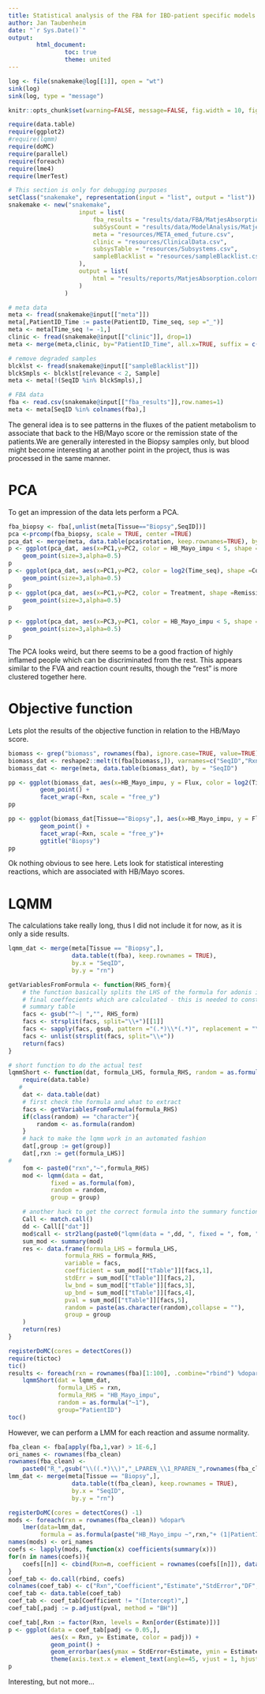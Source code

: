 ```yaml
---
title: Statistical analysis of the FBA for IBD-patient specific models
author: Jan Taubenheim
date: "`r Sys.Date()`"
output: 
        html_document:
                toc: true
                theme: united
---
```


```r

log <- file(snakemake@log[[1]], open = "wt")
sink(log)
sink(log, type = "message")

knitr::opts_chunk$set(warning=FALSE, message=FALSE, fig.width = 10, fig.height=5)

require(data.table)
require(ggplot2)
#require(lqmm)
require(doMC)
require(parallel)
require(foreach)
require(lme4)
require(lmerTest)


```


```r

# This section is only for debugging purposes
setClass("snakemake", representation(input = "list", output = "list"))
snakemake <- new("snakemake", 
                    input = list(
                        fba_results = "results/data/FBA/MatjesAbsorption.colormore22-fluxes.csv",
                        subSysCount = "results/data/ModelAnalysis/MatjesAbsorption.colormore22-SubSysMat.csv",
                        meta = "resources/META_emed_future.csv",
                        clinic = "resources/ClinicalData.csv",
                        subsysTable = "resources/Subsystems.csv",
                        sampleBlacklist = "resources/sampleBlacklist.csv"
                    ),
                    output = list(
                        html = "results/reports/MatjesAbsorption.colormore22-Natrix_analyseRxnCounts.html"
                    )
                )

```

```r

# meta data
meta <- fread(snakemake@input[["meta"]])
meta[,PatientID_Time := paste(PatientID, Time_seq, sep ="_")]
meta <- meta[Time_seq != -1,]
clinic <- fread(snakemake@input[["clinic"]], drop=1)
meta <- merge(meta,clinic, by="PatientID_Time", all.x=TRUE, suffix = c(".meta",""))

# remove degraded samples
blcklst <- fread(snakemake@input[["sampleBlacklist"]])
blckSmpls <- blcklst[relevance < 2, Sample]
meta <- meta[!(SeqID %in% blckSmpls),]

# FBA data
fba <- read.csv(snakemake@input[["fba_results"]],row.names=1)
meta <- meta[SeqID %in% colnames(fba),]

```

The general idea is to see patterns in the fluxes of the patient metabolism to associate that back to the HB/Mayo score or the remission state of the patients.We are generally interested in the Biopsy samples only, but blood might become interesting at another point in the project, thus is was processed in the same manner.

# PCA 

To get an impression of the data lets perform a PCA.

```r

fba_biopsy <- fba[,unlist(meta[Tissue=="Biopsy",SeqID])]
pca <-prcomp(fba_biopsy, scale = TRUE, center =TRUE)
pca_dat <- merge(meta, data.table(pca$rotation, keep.rownames=TRUE), by.x="SeqID", by.y="rn")
p <- ggplot(pca_dat, aes(x=PC1,y=PC2, color = HB_Mayo_impu < 5, shape =Diagnosis)) +
    geom_point(size=3,alpha=0.5)
p
p <- ggplot(pca_dat, aes(x=PC1,y=PC2, color = log2(Time_seq), shape =Cohort)) +
    geom_point(size=3,alpha=0.5)
p
p <- ggplot(pca_dat, aes(x=PC1,y=PC2, color = Treatment, shape =Remission)) +
    geom_point(size=3,alpha=0.5)
p

p <- ggplot(pca_dat, aes(x=PC3,y=PC1, color = HB_Mayo_impu < 5, shape =Diagnosis)) +
    geom_point(size=3,alpha=0.5)
p

```

The PCA looks weird, but there seems to be a good fraction of highly inflamed people which can be discriminated from the rest. This appears similar to the FVA and reaction count results, though the "rest" is more clustered together here.

# Objective function

Lets plot the results of the objective function in relation to the HB/Mayo score.

```r

biomass <- grep("biomass", rownames(fba), ignore.case=TRUE, value=TRUE)
biomass_dat <- reshape2::melt(t(fba[biomass,]), varnames=c("SeqID","Rxn"), value.name="Flux")
biomass_dat <- merge(meta, data.table(biomass_dat), by = "SeqID")

pp <- ggplot(biomass_dat, aes(x=HB_Mayo_impu, y = Flux, color = log2(Time_seq))) +
         geom_point() +
         facet_wrap(~Rxn, scale = "free_y")
pp

pp <- ggplot(biomass_dat[Tissue=="Biopsy",], aes(x=HB_Mayo_impu, y = Flux, color = log2(Time_seq))) +
         geom_point() +
         facet_wrap(~Rxn, scale = "free_y")+
         ggtitle("Biopsy")
pp

```

Ok nothing obvious to see here. Lets look for statistical interesting reactions, which are associated with HB/Mayo scores.

# LQMM
The calculations take really long, thus I did not include it for now, as it is only a side results.

```r

lqmm_dat <- merge(meta[Tissue == "Biopsy",],
                  data.table(t(fba), keep.rownames = TRUE),
                  by.x = "SeqID",
                  by.y = "rn")

getVariablesFromFormula <- function(RHS_form){
    # the function basically splits the LHS of the formula for adonis into the
    # final coeffecients which are calculated - this is needed to construct the
    # summary table
    facs <- gsub("^~| ","", RHS_form)
    facs <- strsplit(facs, split="\\+")[[1]]
    facs <- sapply(facs, gsub, pattern ="(.*)\\*(.*)", replacement = "\\1\\+\\2\\+\\1:\\2")
    facs <- unlist(strsplit(facs, split="\\+"))
    return(facs)
}

# short function to do the actual test
lqmmShort <- function(dat, formula_LHS, formula_RHS, random = as.formula("~1"), group="PatientID"){
    require(data.table)
   # 
    dat <- data.table(dat)
    # first check the formula and what to extract
    facs <- getVariablesFromFormula(formula_RHS)
    if(class(random) == "character"){
        random <- as.formula(random)
    }
    # hack to make the lqmm work in an automated fashion
    dat[,group := get(group)]
    dat[,rxn := get(formula_LHS)]
#
    fom <- paste0("rxn","~",formula_RHS)
    mod <- lqmm(data = dat,
            fixed = as.formula(fom),
            random = random,
            group = group)

    # another hack to get the correct formula into the summary function
    Call <- match.call()
    dd <- Call[["dat"]]
    mod$call <- str2lang(paste0("lqmm(data = ",dd, ", fixed = ", fom, ", random = ", paste(random, collapse = ""),", group = ",group,")"))
    sum_mod <- summary(mod)
    res <- data.frame(formula_LHS = formula_LHS,
                formula_RHS = formula_RHS,
                variable = facs,
                coefficient = sum_mod[["tTable"]][facs,1],
                stdErr = sum_mod[["tTable"]][facs,2],
                lw_bnd = sum_mod[["tTable"]][facs,3],
                up_bnd = sum_mod[["tTable"]][facs,4],
                pval = sum_mod[["tTable"]][facs,5],
                random = paste(as.character(random),collapse = ""),
                group = group
    )
    return(res)
}

registerDoMC(cores = detectCores())
require(tictoc)
tic()
results <- foreach(rxn = rownames(fba)[1:100], .combine="rbind") %dopar%
    lqmmShort(dat = lqmm_dat,
              formula_LHS = rxn,
              formula_RHS = "HB_Mayo_impu",
              random = as.formula("~1"),
              group="PatientID")
toc()

```

However, we can perform a LMM for each reaction and assume normality.

```r

fba_clean <- fba[apply(fba,1,var) > 1E-6,]
ori_names <- rownames(fba_clean)
rownames(fba_clean) <- 
    paste0("R_",gsub("\\((.*)\\)","_LPAREN_\\1_RPAREN_",rownames(fba_clean)))
lmm_dat <- merge(meta[Tissue == "Biopsy",],
                  data.table(t(fba_clean), keep.rownames = TRUE),
                  by.x = "SeqID",
                  by.y = "rn")

registerDoMC(cores = detectCores() -1)
mods <- foreach(rxn = rownames(fba_clean)) %dopar%
    lmer(data=lmm_dat,
         formula = as.formula(paste("HB_Mayo_impu ~",rxn,"+ (1|PatientID)")))
names(mods) <- ori_names
coefs <- lapply(mods, function(x) coefficients(summary(x)))
for(n in names(coefs)){
    coefs[[n]] <- cbind(Rxn=n, coefficient = rownames(coefs[[n]]), data.frame(coefs[[n]]))
}
coef_tab <- do.call(rbind, coefs)
colnames(coef_tab) <- c("Rxn","Coefficient","Estimate","StdError","DF", "tValue","pval")
coef_tab <- data.table(coef_tab)
coef_tab <- coef_tab[Coefficient != "(Intercept)",]
coef_tab[,padj := p.adjust(pval, method = "BH")]

coef_tab[,Rxn := factor(Rxn, levels = Rxn[order(Estimate)])]
p <- ggplot(data = coef_tab[padj <= 0.05,],
            aes(x = Rxn, y= Estimate, color = padj)) +
            geom_point() +
            geom_errorbar(aes(ymax = StdError+Estimate, ymin = Estimate - StdError)) +
            theme(axis.text.x = element_text(angle=45, vjust = 1, hjust=1))
p


```

Interesting, but not more...

